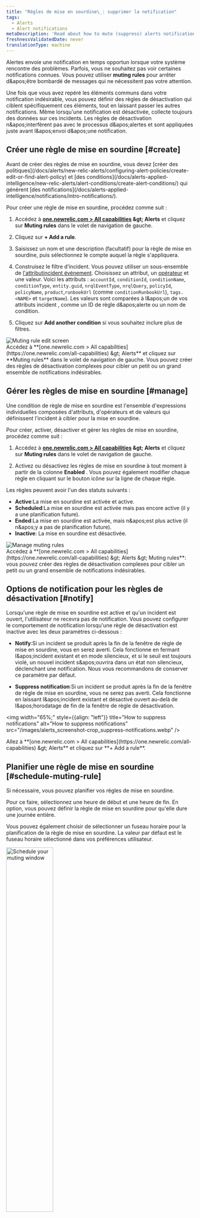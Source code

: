 ```yaml
---
title: "Règles de mise en sourdine\_: supprimer la notification"
tags:
  - Alerts
  - Alert notifications
metaDescription: 'Read about how to mute (suppress) alerts notifications during known system disruptions, such as maintenance windows and deployments.'
freshnessValidatedDate: never
translationType: machine
---
```


Alertes envoie une notification en temps opportun lorsque votre système rencontre des problèmes. Parfois, vous ne souhaitez pas voir certaines notifications connues. Vous pouvez utiliser <DNT>**muting rules**</DNT> pour arrêter d&amp;apos;être bombardé de messages qui ne nécessitent pas votre attention.

Une fois que vous avez repéré les éléments communs dans votre notification indésirable, vous pouvez définir des règles de désactivation qui ciblent spécifiquement ces éléments, tout en laissant passer les autres notifications. Même lorsqu'une notification est désactivée, <InlinePopover type="alerts" />collecte toujours des données sur ces incidents. Les règles de désactivation n&amp;apos;interfèrent pas avec le processus d&amp;apos;alertes et sont appliquées juste avant l&amp;apos;envoi d&amp;apos;une notification.

## Créer une règle de mise en sourdine [#create]

<Callout variant="important">
  Avant de créer des règles de mise en sourdine, vous devez [créer des politiques](/docs/alerts/new-relic-alerts/configuring-alert-policies/create-edit-or-find-alert-policy) et [des conditions](/docs/alerts-applied-intelligence/new-relic-alerts/alert-conditions/create-alert-conditions/) qui génèrent [des notifications](/docs/alerts-applied-intelligence/notifications/intro-notifications/).
</Callout>

Pour créer une règle de mise en sourdine, procédez comme suit :

1. Accédez à <DNT>**[one.newrelic.com &gt; All capabilities](https://one.newrelic.com/all-capabilities) &amp;gt; Alerts**</DNT> et cliquez sur <DNT>**Muting rules**</DNT> dans le volet de navigation de gauche.

2. Cliquez sur <DNT>**+ Add a rule**</DNT>.

3. Saisissez un nom et une description (facultatif) pour la règle de mise en sourdine, puis sélectionnez le compte auquel la règle s'appliquera.

4. Construisez le filtre d’incident. Vous pouvez utiliser un sous-ensemble de [l'attributincident événement](/docs/alerts/create-alert/condition-details/incident-event-attributes/). Choisissez un attribut, un [opérateur](#sub-conditions) et une valeur. Voici les attributs : `accountId`, `conditionId`, `conditionName`, `conditionType`, `entity.guid`, `nrqlEventType`, `nrqlQuery`, `policyId`, `policyName`, `product`,`runbookUrl` (comme `conditionRunbookUrl`), `tags.<NAME>` et `targetName`). Les valeurs sont comparées à l&amp;apos;un de vos attributs incident , comme un ID de règle d&amp;apos;alerte ou un nom de condition.

5. Cliquez sur <DNT>**Add another condition**</DNT> si vous souhaitez inclure plus de filtres.

<img title="Muting rule edit screen" alt="Muting rule edit screen" src="/images/alerts_screenshot-crop_violation-filter.webp" />

<figcaption>
  Accédez à <DNT>**[one.newrelic.com &gt; All capabilities](https://one.newrelic.com/all-capabilities) &amp;gt; Alerts**</DNT> et cliquez sur <DNT>**Muting rules**</DNT> dans le volet de navigation de gauche. Vous pouvez créer des règles de désactivation complexes pour cibler un petit ou un grand ensemble de notifications indésirables.
</figcaption>

## Gérer les règles de mise en sourdine [#manage]

Une condition de règle de mise en sourdine est l'ensemble d'expressions individuelles composées d'attributs, d'opérateurs et de valeurs qui définissent l'incident à cibler pour la mise en sourdine.

Pour créer, activer, désactiver et gérer les règles de mise en sourdine, procédez comme suit :

1. Accédez à <DNT>**[one.newrelic.com &gt; All capabilities](https://one.newrelic.com/all-capabilities) &amp;gt; Alerts**</DNT> et cliquez sur <DNT>**Muting rules**</DNT> dans le volet de navigation de gauche.

2. Activez ou désactivez les règles de mise en sourdine à tout moment à partir de la colonne <DNT>**Enabled**</DNT> . Vous pouvez également modifier chaque règle en cliquant sur le bouton <Icon name="fe-more-horizontal" /> icône sur la ligne de chaque règle.

Les règles peuvent avoir l'un des statuts suivants :

* <DNT>**Active**</DNT>:La mise en sourdine est activée et active.
* <DNT>**Scheduled**</DNT>:La mise en sourdine est activée mais pas encore active (il y a une planification future).
* <DNT>**Ended**</DNT>:La mise en sourdine est activée, mais n&amp;apos;est plus active (il n&amp;apos;y a pas de planification future).
* <DNT>**Inactive**</DNT>: La mise en sourdine est désactivée.

<img title="Manage muting rules" alt="Manage muting rules" src="/images/alerts_screenshot-full_muting-rules.webp" />

<figcaption>
  Accédez à <DNT>**[one.newrelic.com &gt; All capabilities](https://one.newrelic.com/all-capabilities) &amp;gt; Alerts &amp;gt; Muting rules**</DNT>: vous pouvez créer des règles de désactivation complexes pour cibler un petit ou un grand ensemble de notifications indésirables.
</figcaption>

## Options de notification pour les règles de désactivation [#notify]

Lorsqu'une règle de mise en sourdine est active et qu'un incident est ouvert, l'utilisateur ne recevra pas de notification. Vous pouvez configurer le comportement de notification lorsqu'une règle de désactivation est inactive avec les deux paramètres ci-dessous :

* <DNT>**Notify**</DNT>:Si un incident se produit après la fin de la fenêtre de règle de mise en sourdine, vous en serez averti. Cela fonctionne en fermant l&amp;apos;incident existant et en mode silencieux, et si le seuil est toujours violé, un nouvel incident s&amp;apos;ouvrira dans un état non silencieux, déclenchant une notification. Nous vous recommandons de conserver ce paramètre par défaut.

* <DNT>**Suppress notification**</DNT>:Si un incident se produit après la fin de la fenêtre de règle de mise en sourdine, vous ne serez pas averti. Cela fonctionne en laissant l&amp;apos;incident existant et désactivé ouvert au-delà de l&amp;apos;horodatage de fin de la fenêtre de règle de désactivation.

<img width="65%;" style={{align: "left"}} title="How to suppress notifications" alt="How to suppress notifications" src="/images/alerts_screenshot-crop_suppress-notifications.webp" />

<figcaption>
  Allez à <DNT>**[one.newrelic.com &gt; All capabilities](https://one.newrelic.com/all-capabilities) &amp;gt; Alerts**</DNT> et cliquez sur <DNT>**+ Add a rule**</DNT>.
</figcaption>

## Planifier une règle de mise en sourdine [#schedule-muting-rule]

Si nécessaire, vous pouvez planifier vos règles de mise en sourdine.

Pour ce faire, sélectionnez une heure de début et une heure de fin. En option, vous pouvez définir la règle de mise en sourdine pour qu'elle dure une journée entière.

Vous pouvez également choisir de sélectionner un fuseau horaire pour la planification de la règle de mise en sourdine. La valeur par défaut est le fuseau horaire sélectionné dans vos préférences utilisateur.

<img width="50%;" title="Schedule your muting window" alt="Schedule your muting window" src="/images/alerts_screenshot-crop_schedule-muting window.webp" />

<figcaption>
  Accédez à <DNT>**[one.newrelic.com &gt; All capabilities](https://one.newrelic.com/all-capabilities) &amp;gt; Alerts**</DNT> et cliquez sur <DNT>**Muting rules**</DNT> dans le volet de navigation de gauche. Vérifiez les options flexibles et puissantes dont vous disposez pour planifier vos règles de mise en sourdine.
</figcaption>

Vous pouvez programmer vos règles de désactivation pour qu'elles se répètent quotidiennement, hebdomadairement ou mensuellement. Une règle de mise en sourdine programmée pour se répéter chaque semaine inclut la possibilité de sélectionner les jours de la semaine où elle se répète. Si aucun jour n'est sélectionné, la récurrence hebdomadaire se répétera par défaut le jour de la semaine où la règle de mise en sourdine est programmée pour démarrer.

<Callout variant="important">
  Les cases à cocher du jour de la semaine <DNT>**Repeat**</DNT> remplacent les champs de date <DNT>**Starts**</DNT> et <DNT>**Ends**</DNT> . Si vous définissez une date de début et choisissez également un jour de la semaine, vos règles de mise en sourdine seront appliquées le premier de ces jours après votre date de début.
</Callout>

Vous pouvez également spécifier quand vous souhaitez que la récurrence se termine en sélectionnant soit une date spécifique, soit un certain nombre d'occurrences.

## Afficher les incidents et problèmes en mode silencieux [#ui]

Lors de la visualisation d'un problème ouvert ou fermé, les incidents et les problèmes sont marqués comme `Muted`. Les sections suivantes présentent certains de ces incidents et problèmes mis en sourdine, et où vous pouvez les trouver.

<CollapserGroup>
  <Collapser id="clamshell-1" title="Un problème avec un incident critique qui a été mis en sourdine">
    <img title="Alert incident lifecycle: Muting rule incidents" alt="Alert incident lifecycle: Muting rule incidents" src="/images/alerts_screenshot-crop_issue-critical-incident-muted.webp" />

    <figcaption>
      Accédez à <DNT>**[one.newrelic.com &gt; All capabilities](https://one.newrelic.com/all-capabilities) &amp;gt; Alerts**</DNT> et cliquez sur <DNT>**Issues &amp; Activity**</DNT> dans le volet de navigation de gauche. Cliquez sur un problème en sourdine.
    </figcaption>
  </Collapser>

  <Collapser id="clamshell-2" title="Une liste d'incidents, dont certains sont en sourdine">
    les incidents et les problèmes sont marqués avec le <Icon name="fe-bell-off" /> icône dans la colonne <DNT>**Muted**</DNT> :

    <img title="Alert incident lifecycle: Muting rule incidents" alt="Alert incident lifecycle: Muting rule incidents" src="/images/alerts_screenshot-crop_incidents-muted-icon.webp" />

    <figcaption>
      Accédez à <DNT>**[one.newrelic.com &gt; All capabilities](https://one.newrelic.com/all-capabilities) &amp;gt; Alerts**</DNT> et cliquez sur <DNT>**Issues &amp; Activity**</DNT> dans le volet de navigation de gauche. Sélectionnez ensuite le <DNT>**Incidents tab**</DNT>.
    </figcaption>
  </Collapser>
</CollapserGroup>

### Désactiver les résultats à facettes à l'aide de `tags.` [#facet-muting]

Pour désactiver les résultats d'une requête à facettes, utilisez l'attribut `tags.FACETED_ATTRIBUTE`, où `FACETED_ATTRIBUTE` représente l&amp;apos;attribut sur lequel vous avez exécuté une requête NRQL [`FACET` ](/docs/query-data/nrql-new-relic-query-language/getting-started/nrql-syntax-clauses-functions#sel-facet). Par exemple : si votre condition d&amp;apos;alerte NRQL inclut `FACET host` dans sa requête, vous pouvez cibler cet attribut `FACET` en utilisant `tags.host`.

La requête de condition NRQL peut accepter plusieurs attributs de facettes. Si vous souhaitez pouvoir filtrer à partir des attributs de votre événement ou de votre série temporelle métrique qui ont été agrégés, vous devez ajouter ces attributs à votre clause de requête NRQL `FACET` ; par exemple : `FACET host, region, cluster`.

Pour un exemple d'utilisation de `tags.`, voir [Créer une règle de mise en sourdine](#create).

## Opérateurs de sous-conditions [#sub-conditions]

Voici les opérateurs logiques que vous pouvez utiliser pour comparer les attributs lorsque vous ajoutez des règles de désactivation. Si vous débutez avec les règles de mise en sourdine, consultez ces [exemples](/docs/alerts-applied-intelligence/new-relic-alerts/alert-notifications/muting-rules-suppress-notifications/#examples).

<Callout variant="tip">
  Toutes les valeurs de l'opérateur de sous-condition sont sensibles à la casse. Par exemple, si vous utilisez `policyName STARTS_WITH 'PROD'` un nom de politique commençant par « Prod » ne sera pas récupéré.
</Callout>

* `EQUALS`:Où la valeur fournie est égale à la valeur de l&amp;apos;attribut incident.
* `DOES_NOT_EQUALS`:Lorsque la valeur fournie n&amp;apos;est pas égale à la valeur de l&amp;apos;attribut incident.
* `IN`:Lorsque la valeur de l&amp;apos;attribut incident est présente dans une liste de valeurs fournies (jusqu&amp;apos;à 500).
* `NOT_IN`:Lorsque la valeur de l&amp;apos;attribut incident n&amp;apos;est pas présente dans une liste de valeurs fournies (jusqu&amp;apos;à 500).
* `CONTAINS`:Lorsque la chaîne de valeur fournie est présente dans la valeur de l&amp;apos;attribut incident.
* `DOES_NOT_CONTAINS`:Lorsque la chaîne de valeur fournie n&amp;apos;est pas présente dans la valeur de l&amp;apos;attribut d&amp;apos;incident.
* `ENDS_WITH`:Là où la valeur de l&amp;apos;attribut incident se termine par la chaîne de valeur fournie.
* `NOT_ENDS_WITH`:Lorsque la valeur de l&amp;apos;attribut incident ne se termine pas par la chaîne de valeur fournie.
* `STARTS_WITH`:Là où la valeur de l&amp;apos;attribut incident commence par la chaîne de valeur fournie.
* `DOES_NOT_STARTS_WITH`:Lorsque la valeur de l&amp;apos;attribut incident ne commence pas par la chaîne de valeur fournie.
* `IS_BLANK`:Lorsque la valeur de l&amp;apos;attribut incident est vide. Nul, chaîne vide, etc.
* `IS_NOT_BLANK`:Lorsque la valeur de l&amp;apos;attribut incident n&amp;apos;est pas vide. Nul, chaîne vide, etc.
* `IS_ANY`:Une condition avec cet opérateur désactivera tous les incidents sur le compte.

## Comment fonctionnent les règles de mise en sourdine [#overview]

Les règles de désactivation sont appliquées à la fin du cycle de vie de l'alerte par défaut afin de supprimer ou de désactiver la notification. Ils ne désactivent pas les politiques ou conditions existantes. Par exemple, vous pouvez désactiver les notifications lors de perturbations système connues, telles que les fenêtres de maintenance et de déploiement. Les incidents de perturbation du système seront toujours identifiés, même si les notifications pour ces incidents sont désactivées.

Une règle de mise en sourdine utilise un ensemble de conditions qui correspondent à l'attribut d'un [événementincident ](/docs/alerts-applied-intelligence/new-relic-alerts/advanced-alerts/understand-technical-concepts/incident-event-attributes). Les règles de mise en sourdine nous indiquent comment :

* Identifiez les incidents individuels après leur création, mais avant qu'un problème ne soit ouvert.
* Remplacez leur condition par défaut pour indiquer qu'ils doivent être désactivés.

Actuellement, la mise en sourdine d'un incident signifie que le cycle de vie normal incident d'alerte est maintenu, sauf qu'un problème contenant uniquement un incident mis en sourdine n'enverra aucune notification.

Les règles de mise en sourdine sont déterminées par le premier événement qui a déclenché une notification dans un problème. Cela signifie que si le premier événement de notification a été désactivé en raison d'un état désactivé, le reste du problème sera également désactivé.

Les règles de mise en sourdine remplacent un incident spécifique. Ils ne désactivent pas les politiques ou conditions existantes. Cela vous permet de désactiver un incident provenant d'une entité spécifique qui peut être couverte par une politique ou une condition couvrant un grand nombre d'entités. Cela vous évite également de devoir désactiver excessivement votre monitoring lorsque vous effectuez une maintenance sur un sous-ensemble de votre système.

Le tableau suivant décrit comment le cycle de vie de incident d'alerte est affecté par un incident désactivé :

<table>
  <thead>
    <tr>
      <th>
        SI
      </th>

      <th>
        ALORS
      </th>
    </tr>
  </thead>

  <tbody>
    <tr>
      <td colSpan={3} style={{ backgroundColor: "rgb(238, 238, 238)" }}>
        <DNT>Event</DNT>: Le problème est activé
      </td>
    </tr>

    <tr>
      <td>
        Un problème est activé en raison d'un incident qui n'est pas désactivé
      </td>

      <td>
        une notification concernant ce problème sera envoyée.
      </td>
    </tr>

    <tr>
      <td>
        Un problème est activé en raison d'un incident qui est mis en sourdine
      </td>

      <td>
        la notification pour ce problème ne sera pas envoyée (en sourdine).
      </td>
    </tr>
  </tbody>
</table>

### Comportement de mise en sourdine avec le flux de travail [#workflow-behavior]

Un incident déclenché a un rapport de 1:1 avec un problème, donc si un incident est désactivé, le problème correspondant sera également désactivé. les flux de travail sont déclenchés par des problèmes qui peuvent avoir un ou plusieurs incidents, il pourrait donc y avoir un scénario d'incident en sourdine et non en sourdine combiné.

Chaque problème présente l’un des états de mise en sourdine suivants :

* <DNT>**Fully muted (`FULLY_MUTED`)**</DNT>:un problème a tous ses incidents ouverts mis en sourdine (valeur par défaut).
* <DNT>**Partially muted (`PARTIALLY_MUTED`)**</DNT>:un problème qui comporte au moins un incident ouvert qui est désactivé et un incident ouvert qui n&amp;apos;est pas désactivé.
* <DNT>**Not muted (`NOT_MUTED`)**</DNT>:un problème qui n&amp;apos;a pas d&amp;apos;incident ouvert en sourdine.

Pour un guide étape par étape sur la façon de configurer votre flux de travail, consultez un exemple de démonstration ci-dessous (environ 15 minutes). 2:17 minutes) :

<Video type="wistia" id="3nf3q2supe" />

### Comportement de mise en sourdine avec NerdGraph [#manage-with-nerdgraph]

Dans [NerdGraph](/docs/apis/nerdgraph/get-started/introduction-new-relic-nerdgraph), vous pouvez utiliser la requête et les mutations suivantes avec vos règles de mise en sourdine. Vous pouvez voir le schéma plus en détail dans l&amp;apos;[API Explorer](/docs/apis/nerdgraph/get-started/introduction-new-relic-nerdgraph#explorer).

* `actor.account.alerts.mutingRule`: Récupère une règle de mise en sourdine par ID.
* `actor.account.alerts.mutingRules`: Récupère une liste de règles de mise en sourdine pour un compte.
* `alertsMutingRuleCreate`:Créer une règle de mise en sourdine pour un compte.
* `alertsMutingRuleUpdate`: Mettre à jour une règle de mise en sourdine par ID et ID de compte.

Vous pouvez trouver quelques exemples de requêtes et de mutations sur [cette page](#examples).

Une règle de mise en sourdine comporte les champs et composants suivants :

<table>
  <thead>
    <tr>
      <th style={{ width: "200px" }}>
        Règle de mise en sourdine
      </th>

      <th>
        Champs et composants
      </th>
    </tr>
  </thead>

  <tbody>
    <tr>
      <td>
        `accountId`
      </td>

      <td>
        L'ID de compte de la règle de mise en sourdine. Une règle de mise en sourdine n'affectera que les incidents qui se produisent dans un seul compte. Pour désactiver un incident sur plusieurs comptes, vous devez créer une règle de désactivation pour chaque compte séparément.
      </td>
    </tr>

    <tr>
      <td>
        `actionOnMutingRuleWindowEnded`
      </td>

      <td>
        Le comportement attendu à la fin de la fenêtre de règle de mise en sourdine. Valeurs valides de `CLOSE_ISSUES_ON_INACTIVE` ou `DO_NOTHING`. Si `CLOSE_ISSUES_ON_INACTIVE` est sélectionné, tous les problèmes en cours seront fermés et seront rouverts (avec notification) si l&amp;apos;incident se poursuit.
      </td>
    </tr>

    <tr>
      <td>
        `condition`
      </td>

      <td>
        L'ensemble des expressions individuelles qui définissent l'incident à cibler. Une condition de règle de mise en sourdine comprend :

        * `operator`: L&amp;apos;opérateur booléen `AND` ou `OR` qui définit comment combiner l&amp;apos;ensemble des conditions.

        * `conditions`: L&amp;apos;ensemble des expressions individuelles (sous-conditions) que la cible attribue au sein d&amp;apos;un incident. Ceux-ci sont évalués ensemble sur la base du `operator`. Vous pouvez avoir un maximum de 20 sous-conditions pour une seule règle de mise en sourdine.

          Une sous-condition comprend :

          * `attribute`:Un attribut unique dans un incident. Cliquez ici pour une liste d&amp;apos;[attributs d'événement incident](/docs/alerts-applied-intelligence/new-relic-alerts/advanced-alerts/understand-technical-concepts/incident-event-attributes).

          * `operator`: La fonction de comparaison utilisée pour comparer l&amp;apos;attribut d&amp;apos;incident sélectionné aux valeurs de la condition. Cliquez ici pour obtenir une liste des [opérateurs de sous-condition](#sub-conditions).

          * `values`:Un éventail de valeurs de chaîne à comparer à l&amp;apos;attribut incident sélectionné. Lorsque les règles de mise en sourdine évaluent une condition, si nécessaire, les valeurs seront extraites des chaînes. Vous pouvez utiliser un maximum de 500 valeurs lorsque vous utilisez un opérateur qui prend en charge la comparaison de plusieurs valeurs, telles que `IN`.
      </td>
    </tr>

    <tr>
      <td>
        `createdAt`
      </td>

      <td>
        L'horodatage de la création de la règle de mise en sourdine (UTC).
      </td>
    </tr>

    <tr>
      <td>
        `createdBy`
      </td>

      <td>
        L'ID utilisateur de la personne qui a créé la règle de mise en sourdine.
      </td>
    </tr>

    <tr>
      <td>
        `description`
      </td>

      <td>
        Il s'agit d'un champ de texte facultatif décrivant la règle de mise en sourdine. C'est un moyen utile de fournir plus de contexte à votre règle de mise en sourdine. Ces données sont uniquement utilisées à des fins d'affichage de gestion.
      </td>
    </tr>

    <tr>
      <td>
        `enabled`
      </td>

      <td>
        Activer ou désactiver la règle de mise en sourdine (booléen). Activez et désactivez vos règles de mise en sourdine manuellement.
      </td>
    </tr>

    <tr>
      <td>
        `id`
      </td>

      <td>
        L'identifiant unique de la règle de mise en sourdine.
      </td>
    </tr>

    <tr>
      <td>
        `mutingRuleLifecycleEventPublishedAt`
      </td>

      <td>
        Un horodatage représentant la dernière fois que le comportement de fin de fenêtre de règle de mise en sourdine a été appliqué.
      </td>
    </tr>

    <tr>
      <td>
        `name` (Requis)
      </td>

      <td>
        Un champ de texte pour le nom convivial de la règle de mise en sourdine. Ceci est utilisé lors de l'énumération ou du référencement d'une règle. Nous n'exigeons pas que le nom soit unique, mais c'est recommandé.
      </td>
    </tr>

    <tr>
      <td>
        `schedule`
      </td>

      <td>
        La fenêtre temporelle pendant laquelle le `MutingRule` coupe activement le son de l&amp;apos;incident.

        * `startTime`: L&amp;apos;horodatage qui représente le moment où la règle de mise en sourdine démarre. Il s&amp;apos;agit d&amp;apos;un format local ISO 8601 sans décalage. Exemple: `2020-07-08T14:30:00`
        * `endTime`: L&amp;apos;horodatage qui représente le moment où la règle de mise en sourdine se termine. Il s&amp;apos;agit d&amp;apos;un format local ISO 8601 sans décalage. Exemple: `2020-07-15T14:30:00`
        * `timeZone`: Le fuseau horaire qui s&amp;apos;applique à la planification de la règle de mise en sourdine. Exemple : `America/Los_Angeles`. Voir [la liste des fuseaux horaires de la base de données tz de Wikipédia](https://en.wikipedia.org/wiki/List_of_tz_database_time_zones).
        * `repeat`: La fréquence à laquelle la règle de mise en sourdine est répétée. Si cela ne se répète pas, utilisez null. Les options sont `DAILY`, `WEEKLY`, `MONTHLY`.
        * `endRepeat`: L&amp;apos;horodatage lorsque la planification de la règle de mise en sourdine cesse de se répéter. Il s&amp;apos;agit d&amp;apos;un format local ISO 8601 sans décalage. Exemple : `2020-07-10T15:00:00`. Remarque : `endRepeat` ou `repeatCount` doit être utilisé pour mettre fin à une planification de règle de mise en sourdine. Les deux champs ne doivent pas être fournis ensemble.
        * `repeatCount`: Le nombre de fois que la planification de la règle de mise en sourdine se répète. Ceci inclut le calendrier original. Par exemple, un `repeatCount` sur 2 se reproduira une fois. Un `repeatCount` sur 3 se reproduira deux fois. Remarque : `repeatCount` ou `endRepeat` peuvent être utilisés pour mettre fin à une planification de règle de mise en sourdine. Ne fournissez pas les deux champs ensemble.
        * `weeklyRepeatDays`: Le(s) jour(s) de la semaine pendant lesquels une règle de mise en sourdine doit se répéter lorsque le champ de répétition est défini sur `WEEKLY`. Exemple : `['MONDAY', 'WEDNESDAY']`.
      </td>
    </tr>

    <tr>
      <td>
        `updatedAt`
      </td>

      <td>
        L'horodatage de la dernière modification de la règle de mise en sourdine (UTC).
      </td>
    </tr>

    <tr>
      <td>
        `updatedBy`
      </td>

      <td>
        L'ID utilisateur de la personne qui a modifié en dernier la règle de mise en sourdine.
      </td>
    </tr>
  </tbody>
</table>

#### Exemples de mise en sourdine [#examples]

Pour plus d'informations sur la manière de faire requests à NerdGraph, consultez la [documentation de NerdGraph](/docs/apis/nerdgraph/get-started/introduction-new-relic-nerdgraph), y compris [les didacticielsGraphQL ](/docs/apis/graphql-api/tutorials).

<CollapserGroup>
  <Collapser id="fetch-list" title="Récupérer les règles de mise en sourdine pour le compte">
    Pour récupérer la liste des règles de mise en sourdine (avec nom et condition) pour un compte :

    ```graphql
    {
      actor {
        account(id: YOUR_ACCOUNT_ID) {
          alerts {
            mutingRules {
              name
              condition {
                operator
                conditions {
                  attribute
                  operator
                  values
                }
              }
            }
          }
        }
      }
    }
    ```
  </Collapser>

  <Collapser id="create-rule" title="Créer une règle de mise en sourdine">
    Pour créer une règle de mise en sourdine et renvoyer la règle de mise en sourdine `id` pour un incident de mise en sourdine à partir des conditions NRQL où la facette de l&amp;apos;hôte est `host-1`:

    ```graphql
    mutation {
      alertsMutingRuleCreate(
        accountId: YOUR_ACCOUNT_ID
        rule: {
          name: "host-1 mute rule"
          description: "Mute host-1 incidents"
          enabled: true
          condition: {
            operator: AND
            conditions: [{ 
              attribute: "tags.host", 
              operator: EQUALS, 
              values: ["host-1"] 
            }]
          }
        }
      ) {
        id
      }
    }
    ```
  </Collapser>

  <Collapser id="rule-product" title="Créer une règle de désactivation pour des hôtes ou des produits spécifiques">
    Pour créer une règle de mise en sourdine et renvoyer la règle de mise en sourdine `id` pour mettre en sourdine un incident à partir de conditions infrastructure où l&amp;apos;hôte cible est `host-1` ou l&amp;apos;incident provenait de Synthétique ou <InlinePopover type="mobile" />:

    ```graphql
    mutation {
      alertsMutingRuleCreate(accountId: YOUR_ACCOUNT_ID, rule: {
        name: "host-1 and synthetics/mobile mute rule",
        description: "Mute host-1 and synthetics/mobile incidents",
        enabled: true,
        condition: {
          operator: OR,
          conditions: [
            {
              attribute: "targetName",
              operator: EQUALS,
              values: ["host-1"]
            },
            {
              attribute: "product",
              operator: IN,
              values: ["SYNTHETICS", "MOBILE"]
            }
          ]
        }
      }) {
        id
      }
    }
    ```
  </Collapser>

  <Collapser id="rule-product" title="Créer une règle de mise en sourdine avec une planification récurrente">
    Pour créer une règle de mise en sourdine programmée pour se répéter avec ces critères :

    * Hebdomadaire le mardi et le vendredi

    * Fin le 31/01/2021

    * Renvoie la règle de mise en sourdine `schedule` et `id`

      ```graphql
      mutation {
        alertsMutingRuleCreate(
          accountId: YOUR_ACCOUNT_ID,
          rule: {
            condition: {
              conditions: {
                attribute: "conditionName", 
                operator: ANY, 
                values: "This is a condition"
              }, 
              operator: AND
            }, 
            enabled: true, 
            name: "Recur Weekly", 
            schedule: {
              startTime: "2020-12-01T12:00:00", 
              endTime: "2020-12-01T14:00:00", 
              timeZone: "America/Los_Angeles",
              repeat: WEEKLY,
              endRepeat: "2021-01-31T12:00:00", 
              weeklyRepeatDays: [TUESDAY, FRIDAY]
            }
          }
        ) {
          id
          schedule {
            endTime
            startTime
            timeZone
            repeat
            repeatCount
            endRepeat
            weeklyRepeatDays
            nextStartTime
            nextEndTime
          }
        }
      }
      ```
  </Collapser>

  <Collapser id="rename" title="Renommer et désactiver la règle de mise en sourdine">
    Pour modifier le nom et désactiver une règle de mise en sourdine et renvoyer son nouveau nom :

    ```graphql
    mutation {
      alertsMutingRuleUpdate(accountId: YOUR_ACCOUNT_ID, id: MUTING_RULE_ID, rule: {
        name: "updated name",
        enabled: false
      }) {
        name
      }
    }
    ```
  </Collapser>

  <Collapser id="delete-rule" title="Supprimer la règle de mise en sourdine">
    Pour supprimer une règle de mise en sourdine :

    ```graphql
    mutation {
     alertsMutingRuleDelete(accountId: YOUR_ACCOUNT_ID, id: MUTING_RULE_ID) {
        id
      }
    }
    ```
  </Collapser>
</CollapserGroup>